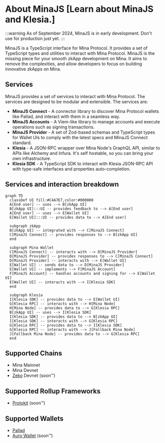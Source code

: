 # About MinaJS [Learn about MinaJS and Klesia.]

:::warning
As of September 2024, MinaJS is in early development. Don't use for production just yet.
:::

MinaJS is a TypeScript interface for Mina Protocol. It provides a set of TypeScript types and utilities to interact with Mina Protocol. MinaJS is the missing piece for your smooth zkApp development on Mina.
It aims to remove the complexities, and allow developers to focus on building innovative zkApps on Mina.

## Services

MinaJS provides a set of services to interact with Mina Protocol. The services are designed to be modular and extensible. The services are:

- **MinaJS Connect** - A connector library to discover Mina Protocol wallets like Pallad, and interact with them in a seamless way.
- **MinaJS Accounts** - A Viem-like library to manage accounts and execute operations such as signing transactions.
- **MinaJS Provider** - A set of Zod-based schemas and TypeScript types for Wallet UIs to comply with the latest specs and MinaJS Connect standard.
- **Klesia** - A JSON-RPC wrapper over Mina Node's GraphQL API, similar to APIs like Alchemy and Infura. It's self hostable, so you can bring your own infrastructure.
- **Klesia SDK** - A TypeScript SDK to interact with Klesia JSON-RPC API with type-safe interfaces and properties auto-completion.

## Services and interaction breakdown

```mermaid
graph TD
  classDef UI fill:#C4A7E7,color:#000000
  A[End user] -- uses --> B[zkApp UI]
  B[zkApp UI]:::UI -- provides feedback to --> A[End user]
  A[End user] -- uses --> E[Wallet UI]
  E[Wallet UI]:::UI -- provides data to --> A[End user]

  subgraph zkApp
  B[zkApp UI] -- integrated with --> C[MinaJS Connect]
  C[MinaJS Connect] -- provides responses to --> B[zkApp UI]
  end

  subgraph Mina Wallet
  C[MinaJS Connect] -- interacts with --> D[MinaJS Provider]
  D[MinaJS Provider] -- provides responses to --> C[MinaJS Connect]
  D[MinaJS Provider] -- interacts with --> E[Wallet UI]
  E[Wallet UI] -- sends data to --> D[MinaJS Provider]
  E[Wallet UI] -- implements --> F[MinaJS Account]
  F[MinaJS Account] -- handles accounts and signing for --> E[Wallet UI]
  E[Wallet UI] -- interacts with --> I[Klesia SDK]
  end

  subgraph Klesia
  I[Klesia SDK] -- provides data to --> E[Wallet UI]
  G[Klesia RPC] -- interacts with --> H[Mina Node]
  H[Mina Node] -- provides data to --> G[Klesia RPC]
  B[zkApp UI] -- uses --> I[Klesia SDK]
  I[Klesia SDK] -- provides data to --> B[zkApp UI]
  I[Klesia SDK] -- interacts with --> G[Klesia RPC]
  G[Klesia RPC] -- provides data to --> I[Klesia SDK]
  G[Klesia RPC] -- interacts with --> J[Fallback Mina Node]
  J[Fallback Mina Node] -- provides data to --> G[Klesia RPC]
  end
```

## Supported Chains

- Mina Mainnet
- Mina Devnet
- [Zeko](https://zeko.io) Devnet (soon™️)

## Supported Rollup Frameworks

- [Protokit](https://protokit.dev/) (soon™️)

## Supported Wallets

- [Pallad](https://get.pallad.co/website)
- [Auro Wallet](https://www.aurowallet.com/) (soon™️)
